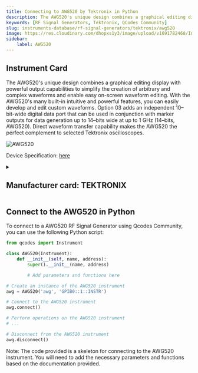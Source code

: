 ```yaml
---
title: Connecting to AWG520 by Tektronix in Python
description: The AWG520's unique design combines a graphical editing display with powerful output capabilities to simplify the creation of arbitrary and complex waveforms and enable easy on-screen waveform editing. With the AWG520's many built-in intuitive and powerful features, you can easily develop and edit custom waveforms. Option 03 adds an independent 10–bit-wide digital data port that can be used in conjunction with marker outputs for data generation up to 14–bits wide at up to 1 GHz (14–bits, AWG520). Direct waveform transfer capability makes the AWG520 the perfect complement to selected Tektronix oscilloscopes.
keywords: [RF Signal Generators, Tektronix, QCodes Community] 
slug: instruments-database/rf-signal-generators/tektronix/awg520 
image: https://res.cloudinary.com/dhopxs1y3/image/upload/v1691782468/Instruments/RF%20Signal%20Generator/AWG520/AWG520.jpg
sidebar:
    label: AWG520 
---
```



## Instrument Card

The AWG520's unique design combines a graphical editing display with powerful output capabilities to simplify the creation of arbitrary and complex waveforms and enable easy on-screen waveform editing. With the AWG520's many built-in intuitive and powerful features, you can easily develop and edit custom waveforms. Option 03 adds an independent 10–bit-wide digital data port that can be used in conjunction with marker outputs for data generation up to 14–bits wide at up to 1 GHz (14–bits, AWG520). Direct waveform transfer capability makes the AWG520 the perfect complement to selected Tektronix oscilloscopes.

![AWG520](https://res.cloudinary.com/dhopxs1y3/image/upload/v1691782468/Instruments/RF%20Signal%20Generator/AWG520/AWG520.jpg)

Device Specification: [here](https://download.tek.com/datasheet/76W_11846_5_1.pdf)

<details style={{ marginTop: "15px"}}>
<summary><h2 style={{display:'inline'}}>Manufacturer card: TEKTRONIX</h2></summary>

![TEKTRONIX](https://res.cloudinary.com/dhopxs1y3/image/upload/v1692806108/Instruments/Vendor%20Logos/Tektronix.png)

Tektronix, Inc., historically widely known as Tek, is an American company best known for manufacturing test and measurement devices such as [oscilloscopes](https://en.wikipedia.org/wiki/Oscilloscope), [logic analyzers](https://en.wikipedia.org/wiki/Logic_analyzer), and video and mobile test protocol equipment.

- Headquarters: USA
- Yearly Revenue (millions, USD): 5800
- Vendor Website: [here](https://www.tek.com/en)

</details>


<FeaturedInstrumentVideo category="RF_SIGNAL_GENERATORS" />

## Connect to the AWG520 in Python





<Tabs>

<SectionsCard category="RF_SIGNAL_GENERATORS" manufacturer="Tektronix"></SectionsCard>

<TabItem value="QCodes Community" label="QCodes Community">

To connect to a AWG520 RF Signal Generator using Qcodes Community, you can use the following Python script:

```python
from qcodes import Instrument

class AWG520(Instrument):
    def __init__(self, name, address):
        super().__init__(name, address)

        # Add parameters and functions here

# Create an instance of the AWG520 instrument
awg = AWG520('awg', 'GPIB0::1::INSTR')

# Connect to the AWG520 instrument
awg.connect()

# Perform operations on the AWG520 instrument
# ...

# Disconnect from the AWG520 instrument
awg.disconnect()
```

Note: The code provided is a skeleton for connecting to the AWG520 instrument. You will need to add the necessary parameters and functions based on the documentation provided.

</TabItem>
</Tabs>